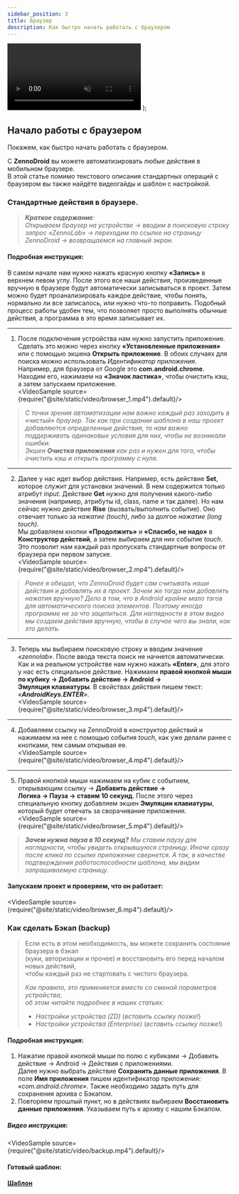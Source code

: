 ```yaml
---
sidebar_position: 3
title: Браузер
description: Как быстро начать работать с браузером
---
```


  <video controls playsInline muted preload="auto" className='docsVideo'>
    <source src={source} type="video/mp4" />
</video>
);

## Начало работы с браузером

Покажем, как быстро начать работать с браузером.  

С **ZennoDroid** вы можете автоматизировать любые действия в мобильном браузере.  
В этой статье помимо текстового описания стандартных операций с браузером вы также найдёте видеогайды и шаблон с настройкой.  

### Стандартные действия в браузере.

> ***Краткое содержание**:*   
> *Открываем браузер на устройстве → вводим в поисковую строку запрос «ZennoLab» → переходим по ссылке на страницу ZennoDroid → возвращаемся на главный экран.*  

#### Подробная инструкция:  

В самом начале нам нужно нажать красную кнопку **«Запись»** в верхнем левом углу. После этого все наши действия, произведенные вручную в браузере будут автоматически записываться в проект. Затем  можно будет проанализировать каждое действие, чтобы понять, нормально ли все записалось, или нужно что-то поправить. Подобный процесс работы удобен тем, что позволяет просто выполнять обычные действия, а программа в это время записывает их.   
_______________________________________________  
1. После подключения устройства нам нужно запустить приложение. Сделать это можно через кнопку **«Установленные приложения»** или с помощью экшена **Открыть приложение**. В обоих случаях для поиска можно использовать *Идентификатор приложения*. Например, для браузера от Google это **com.android.chrome**. Находим его, нажимаем на **«Значок ластика»**, чтобы очистить кэш, а затем запускаем приложение.  
<VideoSample source={require("@site/static/video/browser_1.mp4").default}/>   
> *С точки зрения автоматизации нам важно каждый раз заходить в «чистый» браузер. Так как при создании шаблона в наш проект добавляются определенные действия, то нам важно поддерживать одинаковые условия для них, чтобы не возникали ошибки.  
> Экшен **Очистка приложения** как раз и нужен для того, чтобы очистить кэш и открыть программу с нуля.*
_______________________________________________  
2. Далее у нас идет выбор действия. Например, есть действие **Set**, которое служит для установки значений. В нем содержится только атрибут *input*. Действие **Get** нужно для получения какого-либо значения (например, атрибуты id, class, name и так далее). Но нам сейчас нужно действие **Rise** (вызвать/выполнить событие). Оно отвечает только за *нажатие (touch)*, либо за долгое *нажатие (long touch)*.  
Мы добавляем кнопки **«Продолжить»** и **«Спасибо, не надо»** в **Конструктор действий**, а затем выбираем для них событие *touch*. Это позволит нам каждый раз пропускать стандартные вопросы от браузера при первом запуске.  
<VideoSample source={require("@site/static/video/browser_2.mp4").default}/>  
> *Ранее я обещал, что ZennoDroid будет сам считывать наши действия и добавлять их в проект. Зачем же тогда нам добавлять нажатия вручную? Дело в том, что в Android крайне мало тэгов для автоматического поиска элементов. Поэтому иногда программе не за что зацепиться. Для наглядности в этом видео мы создаем действия вручную, чтобы в случае чего вы знали, как это делать.*  
_______________________________________________  
3. Теперь мы выбираем поисковую строку и вводим значение *«zennolab»*. После ввода текста поиск не начнется автоматически. Как и на реальном устройстве нам нужно нажать **«Enter»**, для этого у нас есть специальное действие. Нажимаем **правой кнопкой мыши по кубику → Добавить действие → Android →  
Эмуляция клавиатуры**. В свойствах действия пишем текст: *«**AndroidKeys.ENTER**»*.  
<VideoSample source={require("@site/static/video/browser_3.mp4").default}/>    
_______________________________________________  
4. Добавляем ссылку на ZennoDroid в конструктор действий и нажимаем на нее с помощью события *touch*, как уже делали ранее с кнопками, тем самым открывая ее.  
<VideoSample source={require("@site/static/video/browser_4.mp4").default}/>  
_______________________________________________     
5. Правой кнопкой мыши нажимаем на кубик с событием, открывающим ссылку → **Добавить действие →  
Логика → Пауза → ставим 10 секунд**. После этого через специальную кнопку добавляем экшен **Эмуляции клавиатуры**, который будет отвечать за сворачивание приложения.  
<VideoSample source={require("@site/static/video/browser_5.mp4").default}/>   
> ***Зачем нужна пауза в 10 секунд?** Мы ставим паузу для наглядности, чтобы увидеть открывшуюся страницу. Иначе сразу после клика по ссылке приложение свернется. А так, в качестве подтверждения работоспособности шаблона, мы видим запрашиваемую страницу.*   
#### Запускаем проект и проверяем, что он работает:
<VideoSample source={require("@site/static/video/browser_6.mp4").default}/> 

### Как сделать Бэкап (backup)  

> Если есть в этом необходимость, вы можете сохранить состояние браузера в бэкап  
> (куки, авторизации и прочее) и восстановить его перед началом новых действий,  
> чтобы каждый раз не стартовать с чистого браузера.  
>
> *Как правило, это применяется вместе со сменой параметров устройства,  
> об этом читайте подробнее в наших статьях:*  
> 
> - *Настройки устройства (ZD)* (*вставить ссылку позже!*)  
> - *Настройки устройства (Enterprise)* (*вставить ссылку позже!*) 

#### Подробная инструкция:  

1. Нажатие правой кнопкой мыши по полю с кубиками → Добавить действие → Android → Действия с приложениями.  
Далее нужно выбрать действие **Сохранить данные приложения**. В поле **Имя приложения** пишем идентификатор приложения: *«com.android.chrome»*. Также необходимо задать путь для сохранения архива с Бэкапом.
2. Повторяем прошлый пункт, но в действиях выбираем **Восстановить данные приложения**. Указываем путь к архиву с нашим Бэкапом.  

##### Видео инструкция:  

<VideoSample source={require("@site/static/video/backup.mp4").default}/>   

#### Готовый шаблон:
[**Шаблон**](docs\tutorials\browser.droid)  